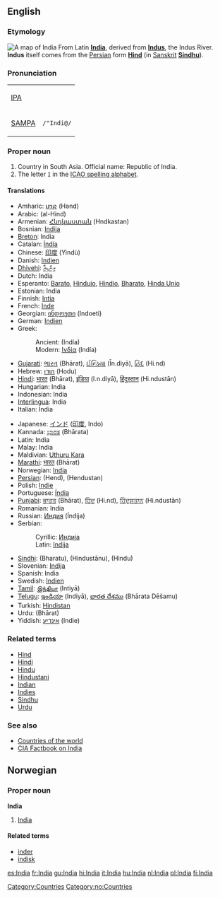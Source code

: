 ==English==
{{wikipedia}}
===Etymology===
[[Image:Map_India_Bhopal.png|thumb|right|A map of India]]
From Latin '''[[India]]''', derived from '''[[Indus]]''', the Indus River. '''Indus''' itself comes from the [[Persian]] form '''[[Hind]]''' (in [[Sanskrit]] '''[[Sindhu]]''').

===Pronunciation===
{| border=1 cellpadding=5
| [[w:IPA|IPA]] || {{IPAchar|/ˈɪndiə/}}
|-
| [[w:SAMPA|SAMPA]] || <tt>/"Indi@/</tt>
|}

===Proper noun===
# Country in South Asia. Official name: Republic of India.
# The letter <tt>I</tt> in the [[ICAO spelling alphabet]].

====Translations====
{{top}}
*Amharic: [[ህንድ]] (Hənd)
*Arabic: {{ARchar|[[الهند]]}} (al-Hind)
*Armenian: [[Հնդկաստան]] (Hndkastan)
*Bosnian: [[Indija#Bosnian|Indija]] {{f}}
*[[Breton]]: India
*Catalan: [[Índia]] {{f}}
*Chinese: [[印度]] (Yìndù)
*Danish: [[Indien]]
*[[Dhivehi]]: [[އިންޑިއާ]] {{Unicode|(Inḋi’ā)}}
*Dutch: India
*Esperanto: [[Barato]], [[Hindujo]], [[Hindio]], [[Bharato]], [[Hinda Unio]]
*Estonian: India
*Finnish: [[Intia]]
*French: [[Inde]] {{f}}
*Georgian: [[ინდოეთი]] (Indoeti)
*German: [[Indien]] {{n}}
*Greek:
*:Ancient: {{Unicode|[[Ἰνδία]]}} (Indía) {{f}}
*:Modern: [[Ινδία]] (Indía) {{f}} 
*[[Gujarati]]: [[ભારત]] (Bhārat), [[ઈન્ડિયા]] (Īn.diyā), [[હિંદ]] (Hi.nd)
*Hebrew: [[הודו]] (Hodu)
*[[Hindi]]: [[भारत]] (Bhārat), [[इंडिया]] (I.n.diyā), [[हिंदुस्तान]] (Hi.ndustān)
*Hungarian: India
*Indonesian: India
*[[Interlingua]]: India
*Italian: India {{f}}
{{mid}}
*Japanese: [[インド]] ([[印度]], Indo)
*Kannada: [[ಭಾರತ]] (Bhārata)
*Latin: India {{f}}
*Malay: India
*Maldivian: [[Uthuru Kara]]
*[[Marathi]]: [[भारत]] (Bhārat)
*Norwegian: [[#Norwegian|India]]
*[[Persian]]: {{FAchar|[[هند]]}} (Hend), {{FAchar|[[هندوستان]]}} (Hendustan)
*Polish: [[Indie]]
*Portuguese: [[Índia]] {{f}}
*[[Punjabi]]: [[ਭਾਰਤ]] (Bhārat), [[ਹਿੰਦ]] (Hi.nd), [[ਹਿੰਦੁਸਤਾਨ]] (Hi.ndustān)
*Romanian: India {{f}}
*Russian: [[Индия]] (Índija) {{f}}
*Serbian:
*:Cyrillic: [[Индија#Serbian|Индија]] {{f}}
*:Latin: [[Indija#Serbian|Indija]] {{f}}
*[[Sindhi]]: {{FAchar|[[ڀارت]]}} (Bharatu), {{FAchar|[[هندستان]]}} (Hindustānu), {{FAchar|[[هند]]}} (Hindu)
*Slovenian: [[Indija]]
*Spanish: India {{f}}
*Swedish: [[Indien]]
*[[Tamil]]: [[இந்தியா]] (Intiyā)
*[[Telugu]]: [[ఇండియా]] (Indiyā), [[భారత దేశము]] (Bhārata Dēšamu)
*Turkish: [[Hindistan]]
*Urdu: {{FAchar|[[بهارت]]}} (Bhārat)
*Yiddish: [[אינדיע]] (Indie)
{{bottom}}

===Related terms===
*[[Hind]]
*[[Hindi]]
*[[Hindu]]
*[[Hindustani]]
*[[Indian]]
*[[Indies]]
*[[Sindhu]]
*[[Urdu]]

===See also===
* [[Countries of the world]]
* [http://www.cia.gov/cia/publications/factbook/geos/in.html CIA Factbook on India]

[[Category:Countries]]

==Norwegian==
===Proper noun===
[[Category:no:Countries]]
'''India'''
#[[#English|India]]
====Related terms====
*[[inder]]
*[[indisk]]

[[es:India]]
[[fr:India]]
[[gu:India]]
[[hi:India]]
[[it:India]]
[[hu:India]]
[[nl:India]]
[[pl:India]]
[[fi:India]]